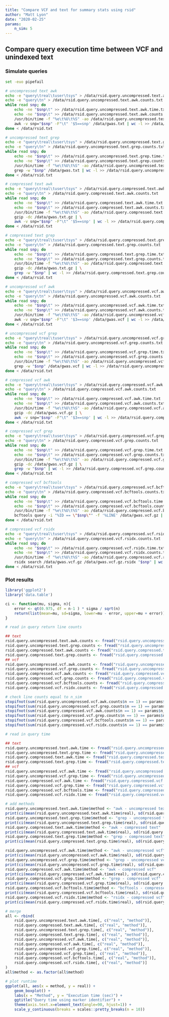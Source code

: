 ```yaml
---
title: "Compare VCF and text for summary stats using rsid"
author: "Matt Lyon"
date: "2020-02-25"
params:
    n_sim: 5
---
```


## Compare query execution time between VCF and unindexed text

### Simulate queries

```bash
set -euo pipefail

# uncompressed text awk
echo -e "query\treal\tuser\tsys" > /data/rsid.query.uncompressed.text.awk.time.txt
echo -e "query\tn" > /data/rsid.query.uncompressed.text.awk.counts.txt
while read snp; do
    echo -ne "$snp\t" >> /data/rsid.query.uncompressed.text.awk.time.txt
    echo -ne "$snp\t" >> /data/rsid.query.uncompressed.text.awk.counts.txt
    /usr/bin/time -f "%e\t%U\t%S" -ao /data/rsid.query.uncompressed.text.awk.time.txt \
    awk -v snp="$snp" -F"\t" '$5==snp' /data/gwas.txt | wc -l >> /data/rsid.query.uncompressed.text.awk.counts.txt
done < /data/rsid.txt

# uncompressed text grep
echo -e "query\treal\tuser\tsys" > /data/rsid.query.uncompressed.text.grep.time.txt
echo -e "query\tn" > /data/rsid.query.uncompressed.text.grep.counts.txt
while read snp; do
    echo -ne "$snp\t" >> /data/rsid.query.uncompressed.text.grep.time.txt
    echo -ne "$snp\t" >> /data/rsid.query.uncompressed.text.grep.counts.txt
    /usr/bin/time -f "%e\t%U\t%S" -ao /data/rsid.query.uncompressed.text.grep.time.txt \
    grep -w "$snp" /data/gwas.txt | wc -l >> /data/rsid.query.uncompressed.text.grep.counts.txt
done < /data/rsid.txt

# compressed text awk
echo -e "query\treal\tuser\tsys" > /data/rsid.query.compressed.text.awk.time.txt
echo -e "query\tn" > /data/rsid.query.compressed.text.awk.counts.txt
while read snp; do
    echo -ne "$snp\t" >> /data/rsid.query.compressed.text.awk.time.txt
    echo -ne "$snp\t" >> /data/rsid.query.compressed.text.awk.counts.txt
    /usr/bin/time -f "%e\t%U\t%S" -ao /data/rsid.query.compressed.text.awk.time.txt \
    gzip -dc /data/gwas.txt.gz | \
    awk -v snp="$snp" -F"\t" '$5==snp' | wc -l >> /data/rsid.query.compressed.text.awk.counts.txt
done < /data/rsid.txt

# compressed text grep
echo -e "query\treal\tuser\tsys" > /data/rsid.query.compressed.text.grep.time.txt
echo -e "query\tn" > /data/rsid.query.compressed.text.grep.counts.txt
while read snp; do
    echo -ne "$snp\t" >> /data/rsid.query.compressed.text.grep.time.txt
    echo -ne "$snp\t" >> /data/rsid.query.compressed.text.grep.counts.txt
    /usr/bin/time -f "%e\t%U\t%S" -ao /data/rsid.query.compressed.text.grep.time.txt \
    gzip -dc /data/gwas.txt.gz | \
    grep -w "$snp" | wc -l >> /data/rsid.query.compressed.text.grep.counts.txt
done < /data/rsid.txt

# uncompressed vcf awk
echo -e "query\treal\tuser\tsys" > /data/rsid.query.uncompressed.vcf.awk.time.txt
echo -e "query\tn" > /data/rsid.query.uncompressed.vcf.awk.counts.txt
while read snp; do
    echo -ne "$snp\t" >> /data/rsid.query.uncompressed.vcf.awk.time.txt
    echo -ne "$snp\t" >> /data/rsid.query.uncompressed.vcf.awk.counts.txt
    /usr/bin/time -f "%e\t%U\t%S" -ao /data/rsid.query.uncompressed.vcf.awk.time.txt \
    awk -v snp="$snp" -F"\t" '$3==snp' /data/gwas.vcf | wc -l >> /data/rsid.query.uncompressed.vcf.awk.counts.txt
done < /data/rsid.txt

# uncompressed vcf grep
echo -e "query\treal\tuser\tsys" > /data/rsid.query.uncompressed.vcf.grep.time.txt
echo -e "query\tn" > /data/rsid.query.uncompressed.vcf.grep.counts.txt
while read snp; do
    echo -ne "$snp\t" >> /data/rsid.query.uncompressed.vcf.grep.time.txt
    echo -ne "$snp\t" >> /data/rsid.query.uncompressed.vcf.grep.counts.txt
    /usr/bin/time -f "%e\t%U\t%S" -ao /data/rsid.query.uncompressed.vcf.grep.time.txt \
    grep -w "$snp" /data/gwas.vcf | wc -l >> /data/rsid.query.uncompressed.vcf.grep.counts.txt
done < /data/rsid.txt

# compressed vcf awk
echo -e "query\treal\tuser\tsys" > /data/rsid.query.compressed.vcf.awk.time.txt
echo -e "query\tn" > /data/rsid.query.compressed.vcf.awk.counts.txt
while read snp; do
    echo -ne "$snp\t" >> /data/rsid.query.compressed.vcf.awk.time.txt
    echo -ne "$snp\t" >> /data/rsid.query.compressed.vcf.awk.counts.txt
    /usr/bin/time -f "%e\t%U\t%S" -ao /data/rsid.query.compressed.vcf.awk.time.txt \
    gzip -dc /data/gwas.vcf.gz | \
    awk -v snp="$snp" -F"\t" '$3==snp' | wc -l >> /data/rsid.query.compressed.vcf.awk.counts.txt
done < /data/rsid.txt

# compressed vcf grep
echo -e "query\treal\tuser\tsys" > /data/rsid.query.compressed.vcf.grep.time.txt
echo -e "query\tn" > /data/rsid.query.compressed.vcf.grep.counts.txt
while read snp; do
    echo -ne "$snp\t" >> /data/rsid.query.compressed.vcf.grep.time.txt
    echo -ne "$snp\t" >> /data/rsid.query.compressed.vcf.grep.counts.txt
    /usr/bin/time -f "%e\t%U\t%S" -ao /data/rsid.query.compressed.vcf.grep.time.txt \
    gzip -dc /data/gwas.vcf.gz | \
    grep -w "$snp" | wc -l >> /data/rsid.query.compressed.vcf.grep.counts.txt
done < /data/rsid.txt

# compressed vcf bcftools
echo -e "query\treal\tuser\tsys" > /data/rsid.query.compressed.vcf.bcftools.time.txt
echo -e "query\tn" > /data/rsid.query.compressed.vcf.bcftools.counts.txt
while read snp; do
    echo -ne "$snp\t" >> /data/rsid.query.compressed.vcf.bcftools.time.txt
    echo -ne "$snp\t" >> /data/rsid.query.compressed.vcf.bcftools.counts.txt
    /usr/bin/time -f "%e\t%U\t%S" -ao /data/rsid.query.compressed.vcf.bcftools.time.txt \
    bcftools query -i "%ID == \"$snp\"" -f '%LINE' /data/gwas.vcf.gz | wc -l >> /data/rsid.query.compressed.vcf.bcftools.counts.txt
done < /data/rsid.txt

# compressed vcf rsidx
echo -e "query\treal\tuser\tsys" > /data/rsid.query.compressed.vcf.rsidx.time.txt
echo -e "query\tn" > /data/rsid.query.compressed.vcf.rsidx.counts.txt
while read snp; do
    echo -ne "$snp\t" >> /data/rsid.query.compressed.vcf.rsidx.time.txt
    echo -ne "$snp\t" >> /data/rsid.query.compressed.vcf.rsidx.counts.txt
    /usr/bin/time -f "%e\t%U\t%S" -ao /data/rsid.query.compressed.vcf.rsidx.time.txt \
    rsidx search /data/gwas.vcf.gz /data/gwas.vcf.gz.rsidx "$snp" | wc -l >> /data/rsid.query.compressed.vcf.rsidx.counts.txt
done < /data/rsid.txt
```

### Plot results

```r
library('ggplot2')
library('data.table')

ci <- function(mu, sigma, n){
    error <- qt(0.975, df = n-1 ) * sigma / sqrt(n)
    return(list(mean=mu, sd=sigma, lower=mu - error, upper=mu + error))
}

# read in query return line counts

## text
rsid.query.uncompressed.text.awk.counts <- fread("rsid.query.uncompressed.text.awk.counts.txt")
rsid.query.uncompressed.text.grep.counts <- fread("rsid.query.uncompressed.text.grep.counts.txt")
rsid.query.compressed.text.awk.counts <- fread("rsid.query.compressed.text.awk.counts.txt")
rsid.query.compressed.text.grep.counts <- fread("rsid.query.compressed.text.grep.counts.txt")
## vcf
rsid.query.uncompressed.vcf.awk.counts <- fread("rsid.query.uncompressed.vcf.awk.counts.txt")
rsid.query.uncompressed.vcf.grep.counts <- fread("rsid.query.uncompressed.vcf.grep.counts.txt")
rsid.query.compressed.vcf.awk.counts <- fread("rsid.query.compressed.vcf.awk.counts.txt")
rsid.query.compressed.vcf.grep.counts <- fread("rsid.query.compressed.vcf.grep.counts.txt")
rsid.query.compressed.vcf.bcftools.counts <- fread("rsid.query.compressed.vcf.bcftools.counts.txt")
rsid.query.compressed.vcf.rsidx.counts <- fread("rsid.query.compressed.vcf.rsidx.counts.txt")

# check line counts equal to n_sim
stopifnot(sum(rsid.query.uncompressed.vcf.awk.counts$n == 1) == params$n_sim)
stopifnot(sum(rsid.query.uncompressed.vcf.grep.counts$n == 1) == params$n_sim)
stopifnot(sum(rsid.query.compressed.vcf.awk.counts$n == 1) == params$n_sim)
stopifnot(sum(rsid.query.compressed.vcf.grep.counts$n == 1) == params$n_sim)
stopifnot(sum(rsid.query.compressed.vcf.bcftools.counts$n == 1) == params$n_sim)
stopifnot(sum(rsid.query.compressed.vcf.rsidx.counts$n == 1) == params$n_sim)

# read in query time

## text
rsid.query.uncompressed.text.awk.time <- fread("rsid.query.uncompressed.text.awk.time.txt")
rsid.query.uncompressed.text.grep.time <- fread("rsid.query.uncompressed.text.grep.time.txt")
rsid.query.compressed.text.awk.time <- fread("rsid.query.compressed.text.awk.time.txt")
rsid.query.compressed.text.grep.time <- fread("rsid.query.compressed.text.grep.time.txt")
## vcf
rsid.query.uncompressed.vcf.awk.time <- fread("rsid.query.uncompressed.vcf.awk.time.txt")
rsid.query.uncompressed.vcf.grep.time <- fread("rsid.query.uncompressed.vcf.grep.time.txt")
rsid.query.compressed.vcf.awk.time <- fread("rsid.query.compressed.vcf.awk.time.txt")
rsid.query.compressed.vcf.grep.time <- fread("rsid.query.compressed.vcf.grep.time.txt")
rsid.query.compressed.vcf.bcftools.time <- fread("rsid.query.compressed.vcf.bcftools.time.txt")
rsid.query.compressed.vcf.rsidx.time <- fread("rsid.query.compressed.vcf.rsidx.time.txt")

# add methods
rsid.query.uncompressed.text.awk.time$method <- "awk - uncompressed text"
print(ci(mean(rsid.query.uncompressed.text.awk.time$real), sd(rsid.query.uncompressed.text.awk.time$real), nrow(rsid.query.uncompressed.text.awk.time)))
rsid.query.uncompressed.text.grep.time$method <- "grep - uncompressed text"
print(ci(mean(rsid.query.uncompressed.text.grep.time$real), sd(rsid.query.uncompressed.text.grep.time$real), nrow(rsid.query.uncompressed.text.grep.time)))
rsid.query.compressed.text.awk.time$method <- "awk - compressed text"
print(ci(mean(rsid.query.compressed.text.awk.time$real), sd(rsid.query.compressed.text.awk.time$real), nrow(rsid.query.compressed.text.awk.time)))
rsid.query.compressed.text.grep.time$method <- "grep - compressed text"
print(ci(mean(rsid.query.compressed.text.grep.time$real), sd(rsid.query.compressed.text.grep.time$real), nrow(rsid.query.compressed.text.grep.time)))

rsid.query.uncompressed.vcf.awk.time$method <- "awk - uncompressed vcf"
print(ci(mean(rsid.query.uncompressed.vcf.awk.time$real), sd(rsid.query.uncompressed.vcf.awk.time$real), nrow(rsid.query.uncompressed.vcf.awk.time)))
rsid.query.uncompressed.vcf.grep.time$method <- "grep - uncompressed vcf"
print(ci(mean(rsid.query.uncompressed.vcf.grep.time$real), sd(rsid.query.uncompressed.vcf.grep.time$real), nrow(rsid.query.uncompressed.vcf.grep.time)))
rsid.query.compressed.vcf.awk.time$method <- "awk - compressed vcf"
print(ci(mean(rsid.query.compressed.vcf.awk.time$real), sd(rsid.query.compressed.vcf.awk.time$real), nrow(rsid.query.compressed.vcf.awk.time)))
rsid.query.compressed.vcf.grep.time$method <- "grep - compressed vcf"
print(ci(mean(rsid.query.compressed.vcf.grep.time$real), sd(rsid.query.compressed.vcf.grep.time$real), nrow(rsid.query.compressed.vcf.grep.time)))
rsid.query.compressed.vcf.bcftools.time$method <- "bcftools - compressed vcf"
print(ci(mean(rsid.query.compressed.vcf.bcftools.time$real), sd(rsid.query.compressed.vcf.bcftools.time$real), nrow(rsid.query.compressed.vcf.bcftools.time)))
rsid.query.compressed.vcf.rsidx.time$method <- "rsidx - compressed vcf"
print(ci(mean(rsid.query.compressed.vcf.rsidx.time$real), sd(rsid.query.compressed.vcf.rsidx.time$real), nrow(rsid.query.compressed.vcf.rsidx.time)))

# merge
all <- rbind(
    rsid.query.uncompressed.text.awk.time[, c("real", "method")],
    rsid.query.compressed.text.awk.time[, c("real", "method")],
    rsid.query.uncompressed.text.grep.time[, c("real", "method")],
    rsid.query.compressed.text.grep.time[, c("real", "method")],
    rsid.query.uncompressed.vcf.awk.time[, c("real", "method")],
    rsid.query.compressed.vcf.awk.time[, c("real", "method")],
    rsid.query.uncompressed.vcf.grep.time[, c("real", "method")],
    rsid.query.compressed.vcf.grep.time[, c("real", "method")],
    rsid.query.compressed.vcf.bcftools.time[, c("real", "method")],
    rsid.query.compressed.vcf.rsidx.time[, c("real", "method")]
)
all$method <- as.factor(all$method)

# plot runtime
ggplot(all, aes(x = method, y = real)) +
    geom_boxplot() +
    labs(x = "Method", y = "Execution time (sec)") +
    ggtitle("Query time using marker identifier") +
    theme(axis.text.x=element_text(angle=90, hjust=1)) +
    scale_y_continuous(breaks = scales::pretty_breaks(n = 10))
```